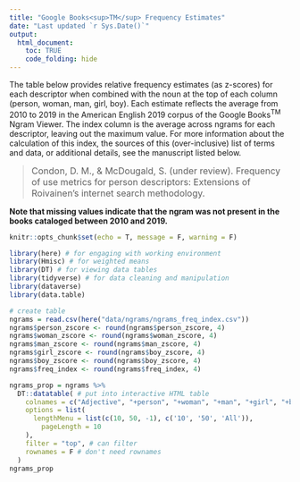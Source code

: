 ```yaml
---
title: "Google Books<sup>TM</sup> Frequency Estimates"
date: "Last updated `r Sys.Date()`"
output: 
  html_document:
    toc: TRUE
    code_folding: hide
---
```


The table below provides relative frequency estimates (as z-scores) for each descriptor when combined with the noun at the top of each column (person, woman, man, girl, boy). Each estimate reflects the average from 2010 to 2019 in the American English 2019 corpus of the Google Books<sup>TM</sup> Ngram Viewer. The index column is the average across ngrams for each descriptor, leaving out the maximum value. For more information about the calculation of this index, the sources of this (over-inclusive) list of terms and data, or additional details, see the manuscript listed below.

> <font size="3">Condon, D. M., & McDougald, S. (under review). Frequency of use metrics for person descriptors: Extensions of Roivainen's internet search methodology.</font>

**Note that missing values indicate that the ngram was not present in the books cataloged between 2010 and 2019.**

```r
knitr::opts_chunk$set(echo = T, message = F, warning = F)
```

```r
library(here) # for engaging with working environment
library(Hmisc) # for weighted means
library(DT) # for viewing data tables
library(tidyverse) # for data cleaning and manipulation
library(dataverse)
library(data.table)
```

```r
# create table 
ngrams = read.csv(here("data/ngrams/ngrams_freq_index.csv"))
ngrams$person_zscore <- round(ngrams$person_zscore, 4)
ngrams$woman_zscore <- round(ngrams$woman_zscore, 4)
ngrams$man_zscore <- round(ngrams$man_zscore, 4)
ngrams$girl_zscore <- round(ngrams$boy_zscore, 4)
ngrams$boy_zscore <- round(ngrams$boy_zscore, 4)
ngrams$freq_index <- round(ngrams$freq_index, 4)

ngrams_prop = ngrams %>%
  DT::datatable( # put into interactive HTML table
    colnames = c("Adjective", "+person", "+woman", "+man", "+girl", "+boy", "index"), #colnames
    options = list(
      lengthMenu = list(c(10, 50, -1), c('10', '50', 'All')),
        pageLength = 10
    ),
    filter = "top", # can filter
    rownames = F # don't need rownames
  )
ngrams_prop
```



